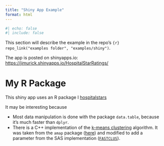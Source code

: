 ```yaml
---
title: "Shiny App Example"
format: html
---
```


```r
#| echo: false
#| include: false
```

This section will describe the example in the repo's `{r} repo_link("examples folder", "examples/shiny")`.

The app is posted on shinyapps.io: <https://jimurick.shinyapps.io/HospitalStarRatings/>

# My R Package

This shiny app uses an R package I 
[hospitalstars](https://github.com/jimurick/hospitalstars)

It may be interesting because

- Most data manipulation is done with the package `data.table`, because it's much faster than `dplyr`.
- There is a C++ implementation of the [k-means clustering](https://en.wikipedia.org/wiki/K-means_clustering) algorithm. It was taken from the `amap` package ([here](https://github.com/cran/amap/blob/master/src/kmeans.cpp)) and modified to add a parameter from the SAS implementation ([`FASTCLUS`](https://documentation.sas.com/doc/en/pgmsascdc/9.4_3.4/statug/statug_fastclus_overview.htm)).


